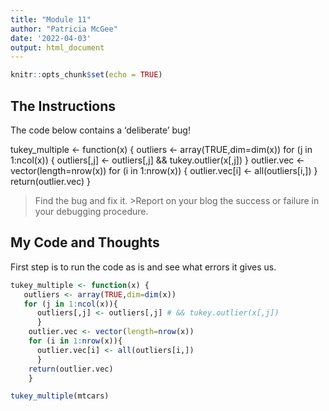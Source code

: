 ```yaml
---
title: "Module 11"
author: "Patricia McGee"
date: '2022-04-03'
output: html_document
---
```


```r
knitr::opts_chunk$set(echo = TRUE)
```

## The Instructions

The code below contains a 'deliberate' bug!  

tukey_multiple <- function(x) {
   outliers <- array(TRUE,dim=dim(x))
   for (j in 1:ncol(x))
    {
    outliers[,j] <- outliers[,j] && tukey.outlier(x[,j])
    }
outlier.vec <- vector(length=nrow(x))
    for (i in 1:nrow(x))
    { outlier.vec[i] <- all(outliers[i,]) } return(outlier.vec) }

> Find the bug and fix it.
>>Report on your blog the success or failure in your debugging procedure.

## My Code and Thoughts

First step is to run the code as is and see what errors it gives us.

```r

tukey_multiple <- function(x) {
   outliers <- array(TRUE,dim=dim(x))
   for (j in 1:ncol(x)){
      outliers[,j] <- outliers[,j] # && tukey.outlier(x[,j])
      }
    outlier.vec <- vector(length=nrow(x))
    for (i in 1:nrow(x)){ 
      outlier.vec[i] <- all(outliers[i,]) 
      } 
    return(outlier.vec)
    }

tukey_multiple(mtcars)

```



